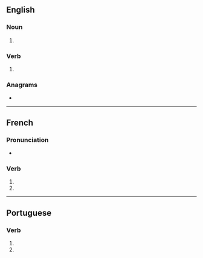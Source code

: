 {{also|brigués}}
==English==

===Noun===
{{head|en|noun plural form}}

# {{plural of|brigue|lang=en}}

===Verb===
{{head|en|verb form}}

# {{en-third-person singular of|brigue}}

===Anagrams===
* {{anagrams|en|rugbies}}

----

==French==

===Pronunciation===
* {{homophones|lang=fr|brigue|briguent}}

===Verb===
{{head|fr|verb form}}

# {{inflection of|briguer||2|s|pres|indc|lang=fr}}
# {{inflection of|briguer||2|s|pres|subj|lang=fr}}

----

==Portuguese==

===Verb===
{{head|pt|verb form}}

# {{inflection of|brigar||2|s|pres|subj|lang=pt}}
# {{inflection of|brigar||2|s|negative|impr|lang=pt}}